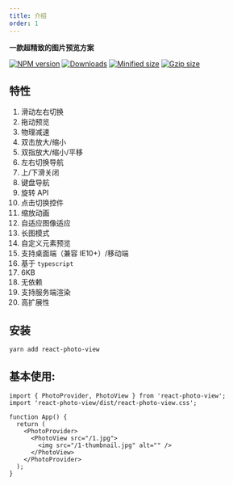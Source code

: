 ```yaml
---
title: 介绍
order: 1
---
```


**一款超精致的图片预览方案**

[![NPM version][npm-image]][npm-url]
[![Downloads][downloads-image]][downloads-url]
[![Minified size][min-size-image]][bundlephobia-url]
[![Gzip size][gzip-size-image]][bundlephobia-url]

## 特性

1. 滑动左右切换
2. 拖动预览
3. 物理减速
4. 双击放大/缩小
5. 双指放大/缩小/平移
6. 左右切换导航
7. 上/下滑关闭
8. 键盘导航
9. 旋转 API
10. 点击切换控件
11. 缩放动画
12. 自适应图像适应
13. 长图模式
14. 自定义元素预览
15. 支持桌面端（兼容 IE10+）/移动端
16. 基于 `typescript`
17. 6KB
18. 无依赖
19. 支持服务端渲染
20. 高扩展性

## 安装

```bash
yarn add react-photo-view
```

## 基本使用:

```tsx
import { PhotoProvider, PhotoView } from 'react-photo-view';
import 'react-photo-view/dist/react-photo-view.css';

function App() {
  return (
    <PhotoProvider>
      <PhotoView src="/1.jpg">
        <img src="/1-thumbnail.jpg" alt="" />
      </PhotoView>
    </PhotoProvider>
  );
}
```

[npm-image]: https://img.shields.io/npm/v/react-photo-view.svg?style=flat-square
[npm-url]: https://npmjs.org/package/react-photo-view
[downloads-image]: http://img.shields.io/npm/dm/react-photo-view.svg?style=flat-square
[downloads-url]: https://npmjs.org/package/react-photo-view
[min-size-image]: https://badgen.net/bundlephobia/min/react-photo-view?label=minified
[gzip-size-image]: https://badgen.net/bundlephobia/minzip/react-photo-view?label=gzip
[bundlephobia-url]: https://bundlephobia.com/result?p=react-photo-view
